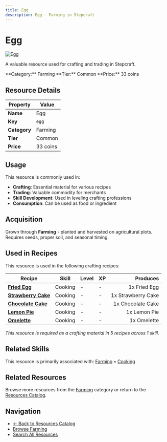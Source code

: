 ```yaml
---
title: Egg
description: Egg - Farming in Stepcraft
---
```


# Egg

<div className="flex items-start gap-6 mb-8">
  <div className="flex-shrink-0">
    <img src="/assets/resources/farming/egg.png" alt="Egg" className="w-24 h-24 border rounded-lg" />
  </div>
  <div className="flex-1">
    <div className="space-y-2">
      <p className="text-lg text-muted-foreground">A valuable resource used for crafting and trading in Stepcraft.</p>
      <div className="flex flex-wrap gap-4 text-sm">
        <span className="px-2 py-1 bg-blue-100 dark:bg-blue-900 rounded-md">
          **Category:** Farming
        </span>
        <span className="px-2 py-1 bg-gray-100 dark:bg-gray-900 rounded-md">
          **Tier:** Common
        </span>
        <span className="px-2 py-1 bg-green-100 dark:bg-green-900 rounded-md">
          **Price:** 33 coins
        </span>
      </div>
    </div>
  </div>
</div>

## Resource Details

| Property | Value |
|----------|-------|
| **Name** | Egg |
| **Key** | `egg` |
| **Category** | Farming |
| **Tier** | Common |
| **Price** | 33 coins |


## Usage

This resource is commonly used in:

- **Crafting**: Essential material for various recipes
- **Trading**: Valuable commodity for merchants
- **Skill Development**: Used in leveling crafting professions
- **Consumption**: Can be used as food or ingredient



## Acquisition

Grown through **Farming** - planted and harvested on agricultural plots. Requires seeds, proper soil, and seasonal timing.


## Used in Recipes

This resource is used in the following crafting recipes:

| Recipe | Skill | Level | XP | Produces |
|--------|-------|-------|----|---------:|
| **[Fried Egg](/docs/resources/individual/fried_egg)** | Cooking | - | - | 1x Fried Egg |
| **[Strawberry Cake](/docs/items/individual/strawberry_cake)** | Cooking | - | - | 1x Strawberry Cake |
| **[Chocolate Cake](/docs/items/individual/chocolate_cake)** | Cooking | - | - | 1x Chocolate Cake |
| **[Lemon Pie](/docs/items/individual/lemon_pie)** | Cooking | - | - | 1x Lemon Pie |
| **[Omelette](/docs/resources/individual/omelette)** | Cooking | - | - | 1x Omelette |

*This resource is required as a crafting material in 5 recipes across 1 skill.*


## Related Skills

This resource is primarily associated with: [Farming](/docs/skills/individual/farming) • [Cooking](/docs/skills/individual/cooking)

## Related Resources

Browse more resources from the [Farming](/docs/resources#farming) category or return to the [Resources Catalog](/docs/resources).

## Navigation

- [← Back to Resources Catalog](/docs/resources)
- [Browse Farming](/docs/resources#farming)
- [Search All Resources](/search)
